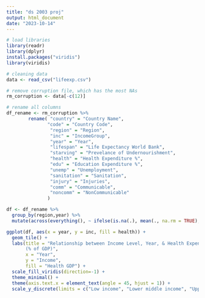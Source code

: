 ```yaml
---
title: "ds 2003 proj"
output: html_document
date: "2023-10-14"
---
```


```r
# load libraries 
library(readr)
library(dplyr)
install.packages("viridis")
library(viridis)
```


```r
# cleaning data 
data <- read_csv("lifeexp.csv")

# remove corruption file, which has the most NAs 
rm_corruption <- data[-c(12)]

# rename all columns 
df_rename <- rm_corruption %>% 
        rename( "country" = "Country Name",
               "code" = "Country Code",
                "region" = "Region", 
                "inc" = "IncomeGroup",
                "year" = "Year",
                "lifespan" = "Life Expectancy World Bank",
                "starving" = "Prevelance of Undernourishment",
                "health" = "Health Expenditure %",
                "edu" = "Education Expenditure %",
                "unemp" = "Unemployment",
                "sanitation" = "Sanitation",
                "injury" = "Injuries",
                "comm" = "Communicable",
                "noncomm" = "NonCommunicable"
               )

df <- df_rename %>%
  group_by(region,year) %>%
  mutate(across(everything(), ~ ifelse(is.na(.), mean(., na.rm = TRUE), .)))
```



```r
ggplot(df, aes(x = year, y = inc, fill = health)) +
  geom_tile() +
  labs(title = "Relationship between Income Level, Year, & Health Expenditure 
       (% of GDP)",
       x = "Year",
       y = "Income",
       fill = "Health GDP") +
  scale_fill_viridis(direction=-1) +
  theme_minimal() +
  theme(axis.text.x = element_text(angle = 45, hjust = 1)) + 
  scale_y_discrete(limits = c("Low income", "Lower middle income", "Upper middle income", "High income"))

  
```

